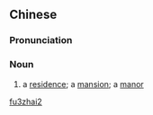 ==Chinese==
{{zh-forms}}

===Pronunciation===
{{zh-pron
|m=fǔzhái
|cat=n
}}

===Noun===
{{zh-noun}}

# {{lb|zh|literary}} a [[residence]]; a [[mansion]]; a [[manor]]

[[Category:Mandarin literary terms|fu3zhai2]]